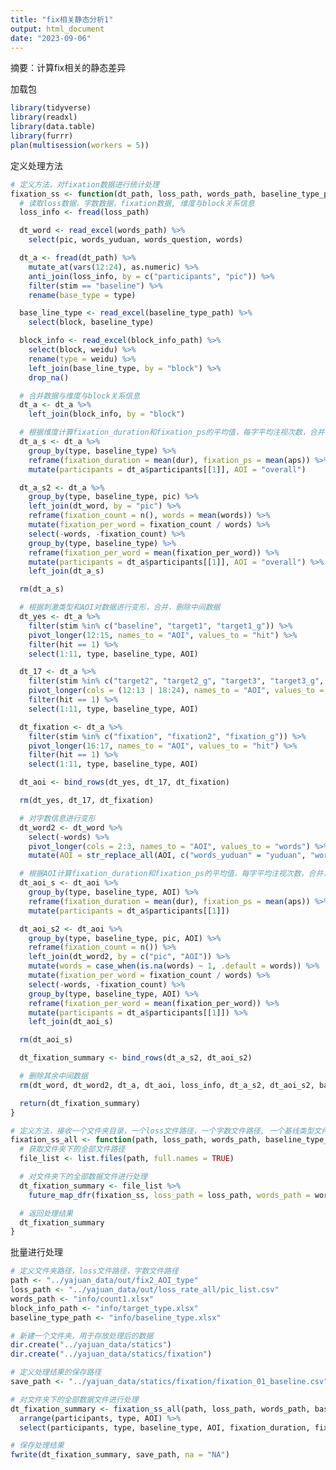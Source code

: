 ```yaml
---
title: "fix相关静态分析1"
output: html_document
date: "2023-09-06"
---
```

摘要：计算fix相关的静态差异

加载包
```r
library(tidyverse)
library(readxl)
library(data.table)
library(furrr)
plan(multisession(workers = 5))
```

定义处理方法
```r
# 定义方法，对fixation数据进行统计处理
fixation_ss <- function(dt_path, loss_path, words_path, baseline_type_path, block_info_path) {
  # 读取loss数据，字数数据，fixation数据, 维度与block关系信息
  loss_info <- fread(loss_path)

  dt_word <- read_excel(words_path) %>%
    select(pic, words_yuduan, words_question, words)

  dt_a <- fread(dt_path) %>%
    mutate_at(vars(12:24), as.numeric) %>%
    anti_join(loss_info, by = c("participants", "pic")) %>%
    filter(stim == "baseline") %>%
    rename(base_type = type)

  base_line_type <- read_excel(baseline_type_path) %>%
    select(block, baseline_type)

  block_info <- read_excel(block_info_path) %>%
    select(block, weidu) %>%
    rename(type = weidu) %>%
    left_join(base_line_type, by = "block") %>%
    drop_na()

  # 合并数据与维度与block关系信息
  dt_a <- dt_a %>%
    left_join(block_info, by = "block")

  # 根据维度计算fixation_duration和fixation_ps的平均值，每字平均注视次数，合并，删除中间数据
  dt_a_s <- dt_a %>%
    group_by(type, baseline_type) %>%
    reframe(fixation_duration = mean(dur), fixation_ps = mean(aps)) %>%
    mutate(participants = dt_a$participants[[1]], AOI = "overall")

  dt_a_s2 <- dt_a %>%
    group_by(type, baseline_type, pic) %>%
    left_join(dt_word, by = "pic") %>%
    reframe(fixation_count = n(), words = mean(words)) %>%
    mutate(fixation_per_word = fixation_count / words) %>%
    select(-words, -fixation_count) %>%
    group_by(type, baseline_type) %>%
    reframe(fixation_per_word = mean(fixation_per_word)) %>%
    mutate(participants = dt_a$participants[[1]], AOI = "overall") %>%
    left_join(dt_a_s)

  rm(dt_a_s)

  # 根据刺激类型和AOI对数据进行变形，合并，删除中间数据
  dt_yes <- dt_a %>%
    filter(stim %in% c("baseline", "target1", "target1_g")) %>%
    pivot_longer(12:15, names_to = "AOI", values_to = "hit") %>%
    filter(hit == 1) %>%
    select(1:11, type, baseline_type, AOI)

  dt_17 <- dt_a %>%
    filter(stim %in% c("target2", "target2_g", "target3", "target3_g", "target4", "target4_g")) %>%
    pivot_longer(cols = (12:13 | 18:24), names_to = "AOI", values_to = "hit") %>%
    filter(hit == 1) %>%
    select(1:11, type, baseline_type, AOI)

  dt_fixation <- dt_a %>%
    filter(stim %in% c("fixation", "fixation2", "fixation_g")) %>%
    pivot_longer(16:17, names_to = "AOI", values_to = "hit") %>%
    filter(hit == 1) %>%
    select(1:11, type, baseline_type, AOI)

  dt_aoi <- bind_rows(dt_yes, dt_17, dt_fixation)

  rm(dt_yes, dt_17, dt_fixation)

  # 对字数信息进行变形
  dt_word2 <- dt_word %>%
    select(-words) %>%
    pivot_longer(cols = 2:3, names_to = "AOI", values_to = "words") %>%
    mutate(AOI = str_replace_all(AOI, c("words_yuduan" = "yuduan", "words_question" = "question")))

  # 根据AOI计算fixation_duration和fixation_ps的平均值，每字平均注视次数，合并，删除中间数据
  dt_aoi_s <- dt_aoi %>%
    group_by(type, baseline_type, AOI) %>%
    reframe(fixation_duration = mean(dur), fixation_ps = mean(aps)) %>%
    mutate(participants = dt_a$participants[[1]])

  dt_aoi_s2 <- dt_aoi %>%
    group_by(type, baseline_type, pic, AOI) %>%
    reframe(fixation_count = n()) %>%
    left_join(dt_word2, by = c("pic", "AOI")) %>%
    mutate(words = case_when(is.na(words) ~ 1, .default = words)) %>%
    mutate(fixation_per_word = fixation_count / words) %>%
    select(-words, -fixation_count) %>%
    group_by(type, baseline_type, AOI) %>%
    reframe(fixation_per_word = mean(fixation_per_word)) %>%
    mutate(participants = dt_a$participants[[1]]) %>%
    left_join(dt_aoi_s)

  rm(dt_aoi_s)

  dt_fixation_summary <- bind_rows(dt_a_s2, dt_aoi_s2)

  # 删除其余中间数据
  rm(dt_word, dt_word2, dt_a, dt_aoi, loss_info, dt_a_s2, dt_aoi_s2, base_line_type, block_info)

  return(dt_fixation_summary)
}

# 定义方法，接收一个文件夹目录，一个loss文件路径，一个字数文件路径, 一个基线类型文件路径，一个block信息为难路径，对文件夹下的全部数据文件通过fixation_ss函数进行处理，返回一个合并的数据。
fixation_ss_all <- function(path, loss_path, words_path, baseline_type_path, block_info_path) {
  # 获取文件夹下的全部文件路径
  file_list <- list.files(path, full.names = TRUE)

  # 对文件夹下的全部数据文件进行处理
  dt_fixation_summary <- file_list %>%
    future_map_dfr(fixation_ss, loss_path = loss_path, words_path = words_path, baseline_type_path = baseline_type_path, block_info_path = block_info_path)

  # 返回处理结果
  dt_fixation_summary
}
```

批量进行处理
```r
# 定义文件夹路径，loss文件路径，字数文件路径
path <- "../yajuan_data/out/fix2_AOI_type"
loss_path <- "../yajuan_data/out/loss_rate_all/pic_list.csv"
words_path <- "info/count1.xlsx"
block_info_path <- "info/target_type.xlsx"
baseline_type_path <- "info/baseline_type.xlsx"

# 新建一个文件夹，用于存放处理后的数据
dir.create("../yajuan_data/statics")
dir.create("../yajuan_data/statics/fixation")

# 定义处理结果的保存路径
save_path <- "../yajuan_data/statics/fixation/fixation_01_baseline.csv"

# 对文件夹下的全部数据文件进行处理
dt_fixation_summary <- fixation_ss_all(path, loss_path, words_path, baseline_type_path, block_info_path) %>%
  arrange(participants, type, AOI) %>%
  select(participants, type, baseline_type, AOI, fixation_duration, fixation_ps, fixation_per_word)

# 保存处理结果
fwrite(dt_fixation_summary, save_path, na = "NA")
```




